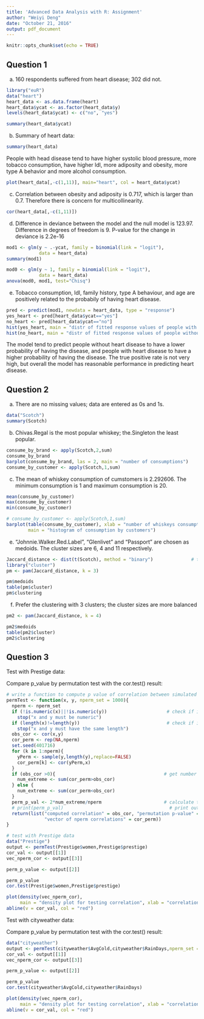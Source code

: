 ```yaml
---
title: 'Advanced Data Analysis with R: Assignment'
author: "Weiyi Deng"
date: "October 21, 2016"
output: pdf_document
---
```


```r
knitr::opts_chunk$set(echo = TRUE)
```

## Question 1

(a) 160 respondents suffered from heart disease; 302 did not.

```r
library("euR")
data("heart")
heart_data <- as.data.frame(heart)
heart_data$ycat <- as.factor(heart_data$y)
levels(heart_data$ycat) <- c("no", "yes")
```

```r
summary(heart_data$ycat)
```

(b) Summary of heart data:

```r
summary(heart_data)
```

People with head disease tend to have higher systolic blood pressure, more tobacco consumption, have higher ldl, more adiposity and obesity, more type A behavior and more alcohol consumption.

```r
plot(heart_data[,-c(1,11)], main="heart", col = heart_data$ycat)
```

(c) Correlation between obesity and adiposity is 0.717, which is larger than 0.7. Therefore there is concern for multicollinearity.

```r
cor(heart_data[,-c(1,11)])
```

(d) Difference in deviance between the model and the null model is 123.97. Difference in degrees of freedom is 9. P-value for the change in deviance is 2.2e-16

```r
mod1 <- glm(y ~ .-ycat, family = binomial(link = "logit"), 
            data = heart_data)
summary(mod1)
```

```r
mod0 <- glm(y ~ 1, family = binomial(link = "logit"), 
            data = heart_data)
anova(mod0, mod1, test="Chisq")
```

(e) Tobacco consumption, ldl, family history, type A behaviour, and age are positively related to the probabily of having heart disease.

```r
pred <- predict(mod1, newdata = heart_data, type = "response")
yes_heart <- pred[heart_data$ycat=="yes"]
no_heart <- pred[heart_data$ycat=="no"]
hist(yes_heart, main = "distr of fitted response values of people with heart disease", breaks = 20)
hist(no_heart, main = "distr of fitted response values of people without heart disease", breaks = 20)
```

The model tend to predict people without heart disease to have a lower probability of having the disease, 
and people with heart disease to have a higher probability of having the disease. The true positive rate 
is not very high, but overall the model has reasonable performance in predicting heart disease.

## Question 2

(a) There are no missing values; data are entered as 0s and 1s.

```r
data("Scotch")
summary(Scotch)
```

(b) Chivas.Regal is the most popular whiskey; the.Singleton the least popular.
```r
consume_by_brand <- apply(Scotch,2,sum)
consume_by_brand
barplot(consume_by_brand, las = 2, main = "number of consumptions")
consume_by_customer <- apply(Scotch,1,sum)
```

(c) The mean of whiskey consumption of cumstomers is 2.292606. The minimum consumption is 1 and maximum consumption is 20.

```r
mean(consume_by_customer)
max(consume_by_customer)
min(consume_by_customer)
```

```r
# consume_by_customer <- apply(Scotch,1,sum)
barplot(table(consume_by_customer), xlab = "number of whiskeys consumptions", ylab = "number of customers",
        main = "histogram of consumption by customers")
```

(e) "Johnnie.Walker.Red.Label", "Glenlivet" and "Passport" are chosen as medoids. The cluster sizes are 6, 4 and 11 respectively. 
```r
Jaccard_distance <- dist(t(Scotch), method = "binary")              # take transpose of Scotch
library("cluster")
pm <- pam(Jaccard_distance, k = 3)
```

```r
pm$medoids
table(pm$cluster)
pm$clustering
```

(f) Prefer the clustering with 3 clusters; the cluster sizes are more balanced
```r
pm2 <- pam(Jaccard_distance, k = 4)
```

```r
pm2$medoids
table(pm2$cluster)
pm2$clustering
```

## Question 3

Test with Prestige data:

Compare p_value by permutation test with the cor.test() result:

```r
# write a function to compute p value of correlation between simulated variables using permutation
permTest <- function(x, y, nperm_set = 1000){
  nperm <- nperm_set
  if (!is.numeric(x)||!is.numeric(y))                      # check if inputs are numeric
    stop("x and y must be numeric")
  if (length(x)!=length(y))                                # check if inputs have the same sizes
    stop("x and y must have the same length")
  obs_cor <- cor(x,y)
  cor_perm <- rep(NA,nperm)
  set.seed(401716)
  for (k in 1:nperm){
    yPerm <- sample(y,length(y),replace=FALSE)
    cor_perm[k] <- cor(yPerm,x)
  }
  if (obs_cor >0){                                        # get number of permuted correlations more extreme than observed cor
    num_extreme <- sum(cor_perm>obs_cor)
  } else {
    num_extreme <- sum(cor_perm<obs_cor)
  }
  perm_p_val <- 2*num_extreme/nperm                       # calculate the two-sided permutation p-value
  # print(perm_p_val)                                       # print out permutation p-value
  return(list("computed correlation" = obs_cor, "permutation p-value" = perm_p_val,            
              "vector of nperm correlations" = cor_perm))                         
}

# test with Prestige data
data("Prestige")
output <- permTest(Prestige$women,Prestige$prestige)                                   
cor_val <- output[[1]]
vec_nperm_cor <- output[[3]]

perm_p_value <- output[[2]]
```

```r
perm_p_value
cor.test(Prestige$women,Prestige$prestige)                            
```

```r
plot(density(vec_nperm_cor), 
     main = "density plot for testing correlation", xlab = "correlation", ylab = "pdf")
abline(v = cor_val, col = "red")
```

Test with cityweather data:

Compare p_value by permutation test with the cor.test() result:

```r
data("cityweather")
output <- permTest(cityweather$AvgCold,cityweather$RainDays,nperm_set = 10000)                                   
cor_val <- output[[1]]
vec_nperm_cor <- output[[3]]

perm_p_value <- output[[2]]
```

```r
perm_p_value
cor.test(cityweather$AvgCold,cityweather$RainDays)                            
```

```r
plot(density(vec_nperm_cor), 
     main = "density plot for testing correlation", xlab = "correlation", ylab = "pdf")
abline(v = cor_val, col = "red")
```